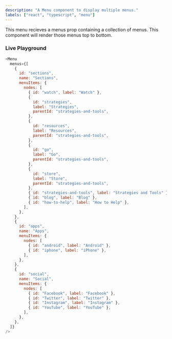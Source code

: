 ```yaml
---
description: "A Menu component to display multiple menus."
labels: ["react", "typescript", "menu"]
---
```



This menu recieves a menus prop containing a collection of menus. This component will render those menus top to bottom.

### Live Playground

```js live
<Menu
  menus={[
    {
      id: "sections",
      name: "Sections",
      menuItems: {
        nodes: [
          { id: "watch", label: "Watch" },
          {
            id: "strategies",
            label: "Strategies",
            parentId: "strategies-and-tools",
          },
          {
            id: "resources",
            label: "Resources",
            parentId: "strategies-and-tools",
          },
          {
            id: "go",
            label: "Go",
            parentId: "strategies-and-tools",
          },
          {
            id: "store",
            label: "Store",
            parentId: "strategies-and-tools",
          },
          { id: "strategies-and-tools", label: "Strategies and Tools" },
          { id: "blog", label: "Blog" },
          { id: "how-to-help", label: "How to Help" },
        ],
      },
    },
    {
      id: "apps",
      name: "Apps",
      menuItems: {
        nodes: [
          { id: "android", label: "Android" },
          { id: "iphone", label: "iPhone" },
        ],
      },
    },
    {
      id: "social",
      name: "Social",
      menuItems: {
        nodes: [
          { id: "Facebook", label: "Facebook" },
          { id: "Twitter", label: "Twitter" },
          { id: "Instagram", label: "Instagram" },
          { id: "YouTube", label: "YouTube" },
        ],
      },
    },
  ]}
/>
```
